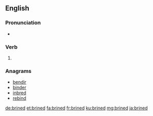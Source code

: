 ==English==

===Pronunciation===
* {{rhymes|aɪnd|lang=en}}

===Verb===
{{head|en|verb form}}

# {{en-past of|brine}}

===Anagrams===
* [[bendir#English|bendir]]
* [[binder#English|binder]]
* [[inbred#English|inbred]]
* [[rebind#English|rebind]]

[[de:brined]]
[[et:brined]]
[[fa:brined]]
[[fr:brined]]
[[ku:brined]]
[[mg:brined]]
[[ja:brined]]